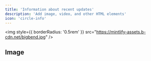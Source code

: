 ```yaml
---
title: 'Information about recent updates'
description: 'Add image, video, and other HTML elements'
icon: 'circle-info'
---
```


<img
  style={{ borderRadius: '0.5rem' }}
  src="https://mintlify-assets.b-cdn.net/bigbend.jpg"
/>

## Image